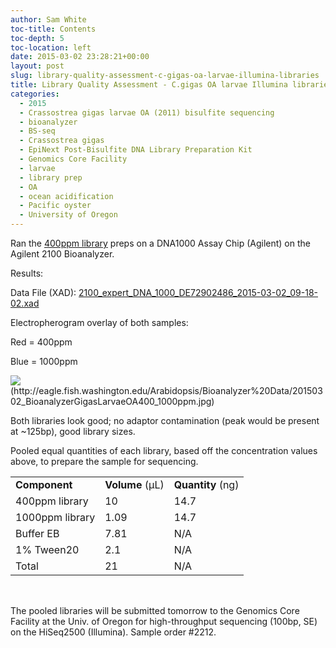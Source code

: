 ```yaml
---
author: Sam White
toc-title: Contents
toc-depth: 5
toc-location: left
date: 2015-03-02 23:28:21+00:00
layout: post
slug: library-quality-assessment-c-gigas-oa-larvae-illumina-libraries
title: Library Quality Assessment - C.gigas OA larvae Illumina libraries
categories:
  - 2015
  - Crassostrea gigas larvae OA (2011) bisulfite sequencing
  - bioanalyzer
  - BS-seq
  - Crassostrea gigas
  - EpiNext Post-Bisulfite DNA Library Preparation Kit
  - Genomics Core Facility
  - larvae
  - library prep
  - OA
  - ocean acidification
  - Pacific oyster
  - University of Oregon
---
```


Ran the [400ppm library](../2015-01-28-bisuflite-ngs-library-prep-c-gigas-larvae-oa-bisulfite-dna-continued-from-yesterday/index.qmd) preps on a DNA1000 Assay Chip (Agilent) on the Agilent 2100 Bioanalyzer.



Results:

Data File (XAD): [2100_expert_DNA_1000_DE72902486_2015-03-02_09-18-02.xad](https://eagle.fish.washington.edu/Arabidopsis/Bioanalyzer%20Data/2100%20expert_DNA%201000_DE72902486_2015-03-02_09-18-02.xad)

Electropherogram overlay of both samples:

Red = 400ppm

Blue = 1000ppm

![](https://eagle.fish.washington.edu/Arabidopsis/Bioanalyzer%20Data/20150302_BioanalyzerGigasLarvaeOA400_1000ppm.jpg)(http://eagle.fish.washington.edu/Arabidopsis/Bioanalyzer%20Data/20150302_BioanalyzerGigasLarvaeOA400_1000ppm.jpg)



Both libraries look good; no adaptor contamination (peak would be present at ~125bp), good library sizes.

Pooled equal quantities of each library, based off the concentration values above, to prepare the sample for sequencing.

<table width="280" style="height: 190px;" >
<tbody >
<tr >

<td >**Component**
</td>

<td >**Volume** (μL)
</td>

<td >**Quantity** (ng)
</td>
</tr>
<tr >

<td >400ppm library
</td>

<td >10
</td>

<td >14.7
</td>
</tr>
<tr >

<td >1000ppm library
</td>

<td >1.09
</td>

<td >14.7
</td>
</tr>
<tr >

<td >Buffer EB
</td>

<td >7.81
</td>

<td >N/A
</td>
</tr>
<tr >

<td >1% Tween20
</td>

<td >2.1
</td>

<td >N/A
</td>
</tr>
<tr >

<td >Total
</td>

<td >21
</td>

<td >N/A
</td>
</tr>
</tbody>
</table>



The pooled libraries will be submitted tomorrow to the Genomics Core Facility at the Univ. of Oregon for high-throughput sequencing (100bp, SE) on the HiSeq2500 (Illumina). Sample order #2212.
